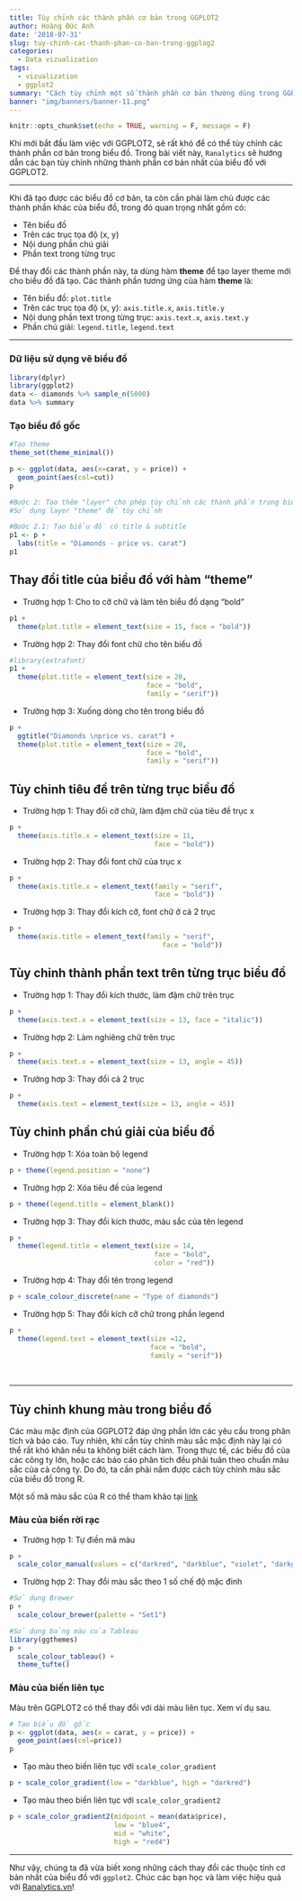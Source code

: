 ```yaml
---
title: Tùy chỉnh các thành phần cơ bản trong GGPLOT2
author: Hoàng Đức Anh
date: '2018-07-31'
slug: tuy-chinh-cac-thanh-phan-co-ban-trong-ggplog2
categories:
  - Data vizualization
tags:
  - vizualization
  - ggplot2
summary: "Cách tùy chỉnh một số thành phần cơ bản thường dùng trong GGPLOT2"
banner: "img/banners/banner-11.png"
---
```


```r
knitr::opts_chunk$set(echo = TRUE, warning = F, message = F)
```


Khi mới bắt đầu làm việc với GGPLOT2, sẽ rất khó để có thể tùy chỉnh các thành phần cơ bản trong biểu đồ. Trong bài viết này, `Ranalytics` sẽ hướng dẫn các bạn tùy chỉnh những thành phần cơ bản nhất của biểu đồ với GGPLOT2.

---

Khi đã tạo được các biểu đồ cơ bản, ta còn cần phải làm chủ được các thành phần khác của biểu đồ, trong đó quan trọng nhất gồm có:

- Tên biểu đồ
- Trên các trục tọa độ (x, y)
- Nội dung phần chú giải
- Phần text trong từng trục

Để thay đổi các thành phần này, ta dùng hàm **theme** để tạo layer theme mới cho biểu đồ đã tạo. Các thành phần tương ứng của hàm **theme** là:

- Tên biểu đồ: `plot.title`
- Trên các trục tọa độ (x, y): `axis.title.x`, `axis.title.y`
- Nội dung phần text trong từng trục: `axis.text.x`, `axis.text.y`
- Phần chú giải: `legend.title`, `legend.text`

---

### Dữ liệu sử dụng vẽ biểu đồ

```r
library(dplyr)
library(ggplot2)
data <- diamonds %>% sample_n(5000)
data %>% summary
```

### Tạo biểu đồ gốc

```r
#Tạo theme
theme_set(theme_minimal())

p <- ggplot(data, aes(x=carat, y = price)) +
  geom_point(aes(col=cut))
p

#Bước 2: Tạo thêm "layer" cho phép tùy chỉnh các thành phần trong biểu đồ
#Sử dụng layer "theme" để tùy chỉnh

#Bước 2.1: Tạo biểu đồ có title & subtitle
p1 <- p + 
  labs(title = "Diamonds - price vs. carat")
p1
```


## Thay đổi title của biểu đồ với hàm "theme"

- Trường hợp 1: Cho to cỡ chữ và làm tên biểu đồ dạng "bold"

```r
p1 + 
  theme(plot.title = element_text(size = 15, face = "bold"))
```


- Trường hợp 2: Thay đổi font chữ cho tên biểu đồ

```r
#library(extrafont)
p1 + 
  theme(plot.title = element_text(size = 20, 
                                  face = "bold", 
                                  family = "serif"))
```

- Trường hợp 3: Xuống dòng cho tên trong biểu đồ

```r
p + 
  ggtitle("Diamonds \nprice vs. carat") + 
  theme(plot.title = element_text(size = 20, 
                                  face = "bold", 
                                  family = "serif"))

```


## Tùy chỉnh tiêu đề trên từng trục biểu đồ

- Trường hợp 1: Thay đổi cỡ chữ, làm đậm chữ của tiêu đề  trục x


```r
p + 
  theme(axis.title.x = element_text(size = 11, 
                                    face = "bold"))
```

- Trường hợp 2: Thay đổi font chữ của trục x

```r
p + 
  theme(axis.title.x = element_text(family = "serif", 
                                    face = "bold"))
```

- Trường hợp 3: Thay đổi kích cỡ, font chữ ở cả 2 trục

```r

p + 
  theme(axis.title = element_text(family = "serif", 
                                      face = "bold"))
```

## Tùy chỉnh thành phần text trên từng trục biểu đồ

- Trường hợp 1: Thay đổi kích thước, làm đậm chữ trên trục

```r
p + 
  theme(axis.text.x = element_text(size = 13, face = "italic"))
```

- Trường hợp 2: Làm nghiêng chữ trên trục

```r
p + 
  theme(axis.text.x = element_text(size = 13, angle = 45))
```

- Trường hơp 3: Thay đổi cả 2 trục

```r
p + 
  theme(axis.text = element_text(size = 13, angle = 45))
```

## Tùy chỉnh phần chú giải của biểu đồ

- Trường hợp 1: Xóa toàn bộ legend

```r
p + theme(legend.position = "none")
```

- Trường hợp 2: Xóa tiêu đề của legend

```r
p + theme(legend.title = element_blank())
```

- Trường hợp 3: Thay đổi kích thước, màu sắc của tên legend

```r
p + 
  theme(legend.title = element_text(size = 14, 
                                    face = "bold", 
                                    color = "red"))
```

- Trường hợp 4: Thay đổi tên trong legend

```r
p + scale_colour_discrete(name = "Type of diamonds")
```

- Trường hợp 5: Thay đổi kích cỡ chữ trong phần legend

```r
p + 
  theme(legend.text = element_text(size =12, 
                                   face = "bold", 
                                   family = "serif"))
```

&nbsp;

---

## Tùy chỉnh khung màu trong biểu đồ

Các màu mặc định của GGPLOT2 đáp ứng phần lớn các yêu cầu trong phân tích và báo cáo. Tuy nhiên, khi cần tùy chỉnh màu sắc mặc định này lại có thể rất khó khăn nếu ta không biết cách làm.  Trong thực tế, các biểu đồ của các công ty lớn, hoặc các báo cáo phân tích đều phải tuân theo chuẩn màu sắc của cả công ty. Do đó, ta cần phải nắm được cách tùy chỉnh màu sắc của biểu đồ trong R.

Một số mã màu sắc của R có thể tham khảo tại [link](http://sape.inf.usi.ch/quick-reference/ggplot2/colour)

### Màu của biến rời rạc

- Trường hợp 1: Tự điền mã màu

```r
p + 
  scale_color_manual(values = c("darkred", "darkblue", "violet", "darkgreen", "orange"))
```

- Trường hợp 2: Thay đổi màu sắc theo 1 số chế độ mặc đinh

```r
#Sử dụng Brewer
p + 
  scale_colour_brewer(palette = "Set1")

#Sử dụng bảng màu của Tableau
library(ggthemes)
p + 
  scale_colour_tableau() + 
  theme_tufte()
```

### Màu của biến liên tục

Màu trên GGPLOT2 có thể thay đổi với dài màu liên tục. Xem ví dụ sau.

```r
# Tạo biểu đồ gốc
p <- ggplot(data, aes(x = carat, y = price)) +
  geom_point(aes(col=price))
p
```

- Tạo màu theo biến liên tục với `scale_color_gradient`

```r
p + scale_color_gradient(low = "darkblue", high = "darkred")
```

- Tạo màu theo biến liên tục với `scale_color_gradient2`

```r
p + scale_color_gradient2(midpoint = mean(data$price), 
                          low = "blue4", 
                          mid = "white", 
                          high = "red4")
```

---

Như vậy, chúng ta đã vừa biết xong những cách thay đổi các thuộc tính cơ bản nhất của biểu đồ với `ggplot2`. Chúc các bạn học và làm việc hiệu quả với [Ranalytics.vn](ranalytics.vn)!

